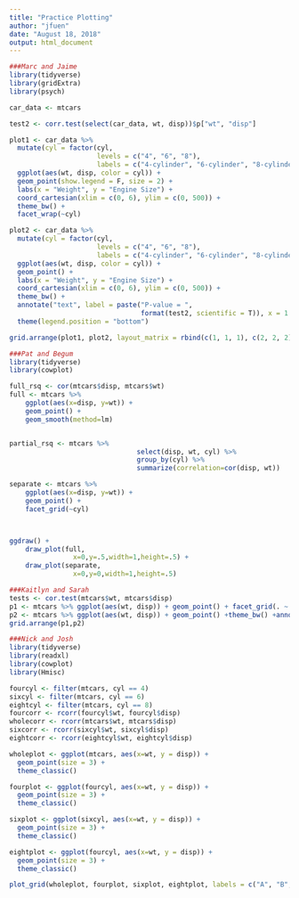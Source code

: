 ---
title: "Practice Plotting"
author: "jfuen"
date: "August 18, 2018"
output: html_document
---

```{r}
###Marc and Jaime
library(tidyverse)
library(gridExtra)
library(psych)

car_data <- mtcars

test2 <- corr.test(select(car_data, wt, disp))$p["wt", "disp"]

plot1 <- car_data %>% 
  mutate(cyl = factor(cyl, 
                      levels = c("4", "6", "8"), 
                      labels = c("4-cylinder", "6-cylinder", "8-cylinder"))) %>% 
  ggplot(aes(wt, disp, color = cyl)) + 
  geom_point(show.legend = F, size = 2) + 
  labs(x = "Weight", y = "Engine Size") +
  coord_cartesian(xlim = c(0, 6), ylim = c(0, 500)) + 
  theme_bw() + 
  facet_wrap(~cyl)

plot2 <- car_data %>% 
  mutate(cyl = factor(cyl, 
                      levels = c("4", "6", "8"), 
                      labels = c("4-cylinder", "6-cylinder", "8-cylinder"))) %>% 
  ggplot(aes(wt, disp, color = cyl)) + 
  geom_point() + 
  labs(x = "Weight", y = "Engine Size") +
  coord_cartesian(xlim = c(0, 6), ylim = c(0, 500)) + 
  theme_bw() + 
  annotate("text", label = paste("P-value = ", 
                                 format(test2, scientific = T)), x = 1.5, y = 450, size = 4) +
  theme(legend.position = "bottom")

grid.arrange(plot1, plot2, layout_matrix = rbind(c(1, 1, 1), c(2, 2, 2)))

```
```{r}
###Pat and Begum
library(tidyverse)
library(cowplot)

full_rsq <- cor(mtcars$disp, mtcars$wt)
full <- mtcars %>%
	ggplot(aes(x=disp, y=wt)) +
	geom_point() +
	geom_smooth(method=lm)


partial_rsq <- mtcars %>%
								select(disp, wt, cyl) %>%
								group_by(cyl) %>%
								summarize(correlation=cor(disp, wt))

separate <- mtcars %>%
	ggplot(aes(x=disp, y=wt)) +
	geom_point() +
	facet_grid(~cyl)



ggdraw() + 
	draw_plot(full,
				x=0,y=.5,width=1,height=.5) +
	draw_plot(separate,
				x=0,y=0,width=1,height=.5)
```
```{r}

###Kaitlyn and Sarah
tests <- cor.test(mtcars$wt, mtcars$disp)
p1 <- mtcars %>% ggplot(aes(wt, disp)) + geom_point() + facet_grid(. ~ cyl) + theme_bw()
p2 <- mtcars %>% ggplot(aes(wt, disp)) + geom_point() +theme_bw() +annotate("text", x = 4, y = 25, label = paste("cor.test results =", tests$p.value))
grid.arrange(p1,p2)
```
```{r}
###Nick and Josh
library(tidyverse)
library(readxl)
library(cowplot)
library(Hmisc)

fourcyl <- filter(mtcars, cyl == 4)
sixcyl <- filter(mtcars, cyl == 6)
eightcyl <- filter(mtcars, cyl == 8)
fourcorr <- rcorr(fourcyl$wt, fourcyl$disp)
wholecorr <- rcorr(mtcars$wt, mtcars$disp)
sixcorr <- rcorr(sixcyl$wt, sixcyl$disp)
eightcorr <- rcorr(eightcyl$wt, eightcyl$disp)

wholeplot <- ggplot(mtcars, aes(x=wt, y = disp)) +
  geom_point(size = 3) +
  theme_classic()

fourplot <- ggplot(fourcyl, aes(x=wt, y = disp)) +
  geom_point(size = 3) +
  theme_classic()

sixplot <- ggplot(sixcyl, aes(x=wt, y = disp)) +
  geom_point(size = 3) +
  theme_classic()

eightplot <- ggplot(fourcyl, aes(x=wt, y = disp)) +
  geom_point(size = 3) +
  theme_classic()

plot_grid(wholeplot, fourplot, sixplot, eightplot, labels = c("A", "B", "C", "D"))
```
